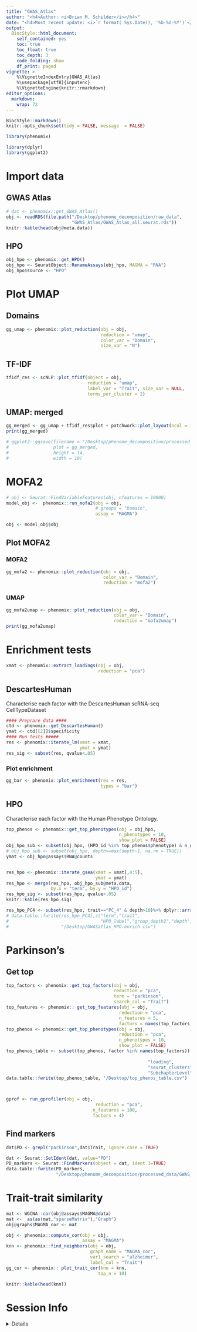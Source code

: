 ```yaml
---
title: "GWAS_Atlas"
author: "<h4>Author: <i>Brian M. Schilder</i></h4>" 
date: "<h4>Most recent update: <i>`r format( Sys.Date(), '%b-%d-%Y')`</i></h4>"
output:
  BiocStyle::html_document:
    self_contained: yes
    toc: true
    toc_float: true
    toc_depth: 3
    code_folding: show
    df_print: paged
vignette: >
    %\VignetteIndexEntry{GWAS_Atlas} 
    %\usepackage[utf8]{inputenc}
    %\VignetteEngine{knitr::rmarkdown} 
editor_options: 
  markdown: 
    wrap: 72
---
```


```r
BiocStyle::markdown()
knitr::opts_chunk$set(tidy = FALSE, message  = FALSE)
```

```r
library(phenomix)

library(dplyr)
library(ggplot2)
```


# Import data

## GWAS Atlas

```r
# dat <- phenomix::get_GWAS_Atlas()
obj <- readRDS(file.path("/Desktop/phenome_decomposition/raw_data",
                         "GWAS_Atlas/GWAS_Atlas_all.seurat.rds"))
knitr::kable(head(obj@meta.data))
```

## HPO

```r
obj_hpo <- phenomix::get_HPO()
obj_hpo <- SeuratObject::RenameAssays(obj_hpo, MAGMA = "RNA")
obj_hpo$source <- "HPO"
```

# Plot UMAP

## Domains

```r
gg_umap <- phenomix::plot_reduction(obj = obj, 
                                    reduction = "umap", 
                                    color_var = "Domain", 
                                    size_var = "N")
```


## TF-IDF

```r
tfidf_res <- scNLP::plot_tfidf(object = obj, 
                               reduction = "umap", 
                               label_var = "Trait", size_var = NULL,
                               terms_per_cluster = 2) 
```

## UMAP: merged


```r
gg_merged <- gg_umap + tfidf_res$plot + patchwork::plot_layout(ncol = 1)
print(gg_merged)

# ggplot2::ggsave(filename = "/Desktop/phenome_decomposition/processed_data/GWAS_Atlas/UMAP_merged.pdf", 
#                 plot = gg_merged, 
#                 height = 14, 
#                 width = 10)
```

# MOFA2

```r
# obj <- Seurat::FindVariableFeatures(obj, nfeatures = 10000)
model_obj <-  phenomix::run_mofa2(obj = obj,  
                                  # groups = "Domain",
                                  assay = "MAGMA")

obj <- model_obj$obj
```

## Plot MOFA2 

### MOFA2 

```r
gg_mofa2 <- phenomix::plot_reduction(obj = obj, 
                                     color_var = "Domain",
                                     reduction = "mofa2")
```


### UMAP

```r
gg_mofa2umap <- phenomix::plot_reduction(obj = obj, 
                                         color_var = "Domain",
                                         reduction = "mofa2umap")
print(gg_mofa2umap)
```



# Enrichment tests

```r
xmat <- phenomix::extract_loadings(obj = obj, 
                                   reduction = "pca")
```


## DescartesHuman

Characterise each factor with the DescartesHuman scRNA-seq CellTypeDataset

```r
#### Preprare data #### 
ctd <- phenomix::get_DescartesHuman()
ymat <- ctd[[2]]$specificity
#### Run tests #####
res <- phenomix::iterate_lm(xmat = xmat,
                            ymat = ymat)
res_sig <- subset(res, qvalue<.05) 
```

### Plot enrichment 

```r
gg_bar <- phenomix::plot_enrichment(res = res,
                                    types = "bar")
```



## HPO 

Characterise each factor with the Human Phenotype Ontology.

```r
top_phenos <- phenomix::get_top_phenotypes(obj = obj_hpo, 
                                           n_phenotypes = 10,
                                           show_plot = FALSE)
obj_hpo_sub <- subset(obj_hpo, (HPO_id %in% top_phenos$phenotype) & n_genes>4)
# obj_hpo_sub <- subset(obj_hpo, depth>=max(depth-1, na.rm = TRUE))
ymat <- obj_hpo@assays$RNA@counts


res_hpo <- phenomix::iterate_gsea(xmat = xmat[,4:5],
                                  ymat = ymat)
res_hpo <- merge(res_hpo, obj_hpo_sub@meta.data,
                 by.x = "term", by.y = "HPO_id")
res_hpo_sig <- subset(res_hpo, qvalue<.05)
knitr::kable(res_hpo_sig)

res_hpo_PC4 <- subset(res_hpo, trait=="PC_4" & depth>10)%>% dplyr::arrange(pvalue)
# data.table::fwrite(res_hpo_PC4[,c("term","trait",
#                                   "HPO_label","group_depth2","depth","pvalue")],
#                    "/Desktop/GWASatlas_HPO.enrich.csv")
```




# Parkinson's 

## Get top

```r
top_factors <- phenomix::get_top_factors(obj = obj, 
                                         reduction = "pca", 
                                         term = "parkinson", 
                                         search_col = "Trait")
top_features <- phenomix:: get_top_features(obj = obj, 
                                           reduction = "pca",
                                           n_features = 5,
                                           factors = names(top_factors))
top_phenos <- phenomix::get_top_phenotypes(obj = obj, 
                                           reduction = "pca", 
                                           n_phenotypes = 10, 
                                           show_plot = FALSE)
top_phenos_table <- subset(top_phenos, factor %in% names(top_factors))[,c("Trait",
                                                                          "factor",
                                                      "loading",
                                                      "seurat_clusters",
                                                      "SubchapterLevel")]
data.table::fwrite(top_phenos_table, "/Desktop/top_phenos_table.csv")



gprof <- run_gprofiler(obj = obj,
                                  reduction = "pca",
                                 n_features = 100,
                                 factors = 4)

```

## Find markers

```r
dat$PD <- grepl("parkinson",dat$Trait, ignore.case = TRUE)

dat <- Seurat::SetIdent(dat, value="PD")
PD_markers <- Seurat::FindMarkers(object = dat, ident.1=TRUE)
data.table::fwrite(PD_markers,
                   "/Desktop/phenome_decomposition/processed_data/GWAS_Atlas/PD_markers.csv.gz")
```



# Trait-trait similarity

```r
mat <- WGCNA::cor(obj@assays$MAGMA@data)
mat <-  as(as(mat,"sparseMatrix"),"Graph")
obj@graphs$MAGMA_cor <- mat

obj <- phenomix::compute_cor(obj = obj, 
                             assay = "MAGMA")
knn <- phenomix::find_neighbors(obj = obj, 
                                graph_name = "MAGMA_cor",
                                var1_search = "alzheimer", 
                                label_col = "Trait")
gg_cor <- phenomix:: plot_trait_cor(knn = knn, 
                                   top_n = 10)

knitr::kable(head(knn))
```

# Session Info 

<details> 

```r
utils::sessionInfo()
```

</details>  

